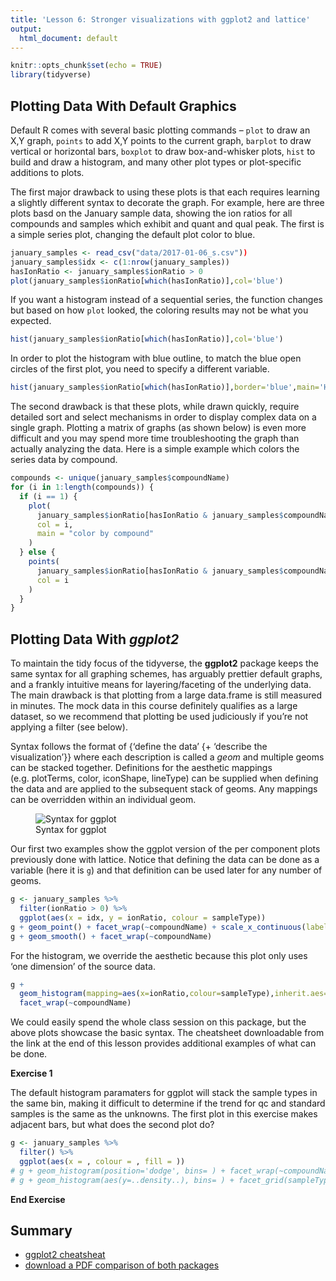 ```yaml
---
title: 'Lesson 6: Stronger visualizations with ggplot2 and lattice'
output:
  html_document: default
---
```


```r
knitr::opts_chunk$set(echo = TRUE)
library(tidyverse)
```

## Plotting Data With Default Graphics

Default R comes with several basic plotting commands -- `plot` to draw an X,Y graph, `points` to add X,Y points to the current graph, `barplot` to draw vertical or horizontal bars, `boxplot` to draw box-and-whisker plots, `hist` to build and draw a histogram, and many other plot types or plot-specific additions to plots.

The first major drawback to using these plots is that each requires learning a slightly different syntax to decorate the graph. For example, here are three plots basd on the January sample data, showing the ion ratios for all compounds and samples which exhibit and quant and qual peak. The first is a simple series plot, changing the default plot color to blue.

```r
january_samples <- read_csv("data/2017-01-06_s.csv"))
january_samples$idx <- c(1:nrow(january_samples))
hasIonRatio <- january_samples$ionRatio > 0
plot(january_samples$ionRatio[which(hasIonRatio)],col='blue')
```

If you want a histogram instead of a sequential series, the function changes but based on how `plot` looked, the coloring results may not be what you expected.

```r
hist(january_samples$ionRatio[which(hasIonRatio)],col='blue')
```

In order to plot the histogram with blue outline, to match the blue open circles of the first plot, you need to specify a different variable.

```r
hist(january_samples$ionRatio[which(hasIonRatio)],border='blue',main='Histogram')
```

The second drawback is that these plots, while drawn quickly, require detailed sort and select mechanisms in order to display complex data on a single graph. Plotting a matrix of graphs (as shown below) is even more difficult and you may spend more time troubleshooting the graph than actually analyzing the data. Here is a simple example which colors the series data by compound. 

```r
compounds <- unique(january_samples$compoundName)
for (i in 1:length(compounds)) {
  if (i == 1) {
    plot(
      january_samples$ionRatio[hasIonRatio & january_samples$compoundName == compounds[i]],
      col = i,
      main = "color by compound"
    )
  } else {
    points(
      january_samples$ionRatio[hasIonRatio & january_samples$compoundName == compounds[i]],
      col = i
    )
  }
}
```

## Plotting Data With *ggplot2*

To maintain the tidy focus of the tidyverse, the **ggplot2** package keeps the same syntax for all graphing schemes, has arguably prettier default graphs, and a frankly intuitive means for layering/faceting of the underlying data. The main drawback is that plotting from a large data.frame is still measured in minutes. The mock data in this course definitely qualifies as a large dataset, so we recommend that plotting be used judiciously if you're not applying a filter (see below).

Syntax follows the format of {'define the data' {+ 'describe the visualization'}} where each description is called a *geom* and multiple geoms can be stacked together. Definitions for the aesthetic mappings (e.g. plotTerms, color, iconShape, lineType) can be supplied when defining the data and are applied to the subsequent stack of geoms. Any mappings can be overridden within an individual geom.

![Syntax for ggplot](assets/ggplot_1.png)

Our first two examples show the ggplot version of the per component plots previously done with lattice. Notice that defining the data can be done as a variable (here it is `g`) and that definition can be used later for any number of geoms.

```r
g <- january_samples %>%
  filter(ionRatio > 0) %>%
  ggplot(aes(x = idx, y = ionRatio, colour = sampleType))
g + geom_point() + facet_wrap(~compoundName) + scale_x_continuous(labels = NULL)
g + geom_smooth() + facet_wrap(~compoundName)
```

For the histogram, we override the aesthetic because this plot only uses 'one dimension' of the source data.  
```r
g + 
  geom_histogram(mapping=aes(x=ionRatio,colour=sampleType),inherit.aes=FALSE) + 
  facet_wrap(~compoundName)
```

We could easily spend the whole class session on this package, but the above plots showcase the basic syntax. The cheatsheet downloadable from the link at the end of this lesson provides additional examples of what can be done.

**Exercise 1**  

The default histogram paramaters for ggplot will stack the sample types in the same bin, making it difficult to determine if the trend for qc and standard samples is the same as the unknowns. The first plot in this exercise makes adjacent bars, but what does the second plot do? 

```r
g <- january_samples %>%
  filter() %>%
  ggplot(aes(x = , colour = , fill = ))
# g + geom_histogram(position='dodge', bins= ) + facet_wrap(~compoundName)
# g + geom_histogram(aes(y=..density..), bins= ) + facet_grid(sampleType~compoundName)
```

**End Exercise**

## Summary
* [ggplot2 cheatsheat](https://www.rstudio.com/wp-content/uploads/2015/03/ggplot2-cheatsheet.pdf)
* [download a PDF comparison of both packages](http://www.londonr.org/download/?id=69)


